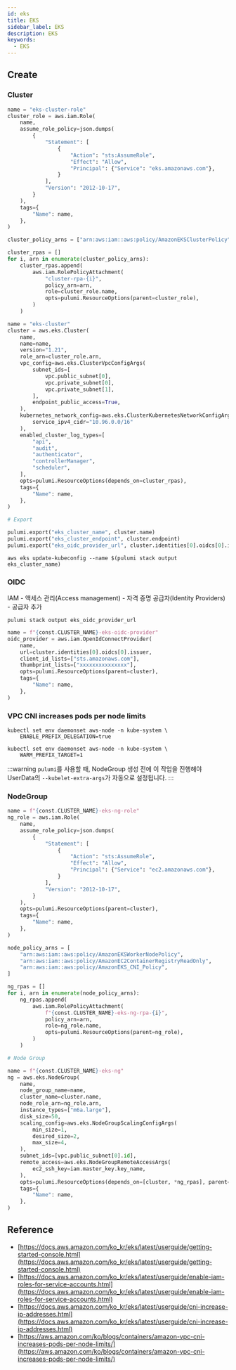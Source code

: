 ```yaml
---
id: eks
title: EKS
sidebar_label: EKS
description: EKS
keywords:
  - EKS
---
```


## Create

### Cluster

```python {38,49}
name = "eks-cluster-role"
cluster_role = aws.iam.Role(
    name,
    assume_role_policy=json.dumps(
        {
            "Statement": [
                {
                    "Action": "sts:AssumeRole",
                    "Effect": "Allow",
                    "Principal": {"Service": "eks.amazonaws.com"},
                }
            ],
            "Version": "2012-10-17",
        }
    ),
    tags={
        "Name": name,
    },
)

cluster_policy_arns = ["arn:aws:iam::aws:policy/AmazonEKSClusterPolicy"]

cluster_rpas = []
for i, arn in enumerate(cluster_policy_arns):
    cluster_rpas.append(
        aws.iam.RolePolicyAttachment(
            "cluster-rpa-{i}",
            policy_arn=arn,
            role=cluster_role.name,
            opts=pulumi.ResourceOptions(parent=cluster_role),
        )
    )

name = "eks-cluster"
cluster = aws.eks.Cluster(
    name,
    name=name,
    version="1.21",
    role_arn=cluster_role.arn,
    vpc_config=aws.eks.ClusterVpcConfigArgs(
        subnet_ids=[
            vpc.public_subnet[0],
            vpc.private_subnet[0],
            vpc.private_subnet[1],
        ],
        endpoint_public_access=True,
    ),
    kubernetes_network_config=aws.eks.ClusterKubernetesNetworkConfigArgs(
        service_ipv4_cidr="10.96.0.0/16"
    ),
    enabled_cluster_log_types=[
        "api",
        "audit",
        "authenticator",
        "controllerManager",
        "scheduler",
    ],
    opts=pulumi.ResourceOptions(depends_on=cluster_rpas),
    tags={
        "Name": name,
    },
)

# Export

pulumi.export("eks_cluster_name", cluster.name)
pulumi.export("eks_cluster_endpoint", cluster.endpoint)
pulumi.export("eks_oidc_provider_url", cluster.identities[0].oidcs[0].issuer)
```

```shell
aws eks update-kubeconfig --name $(pulumi stack output eks_cluster_name)
```

### OIDC

IAM - 액세스 관리(Access management) - 자격 증명 공급자(Identity Providers) - 공급자 추가

```shell
pulumi stack output eks_oidc_provider_url
```

```python {7}
name = f"{const.CLUSTER_NAME}-eks-oidc-provider"
oidc_provider = aws.iam.OpenIdConnectProvider(
    name,
    url=cluster.identities[0].oidcs[0].issuer,
    client_id_lists=["sts.amazonaws.com"],
    thumbprint_lists=["xxxxxxxxxxxxxxx"],
    opts=pulumi.ResourceOptions(parent=cluster),
    tags={
        "Name": name,
    },
)
```

### VPC CNI increases pods per node limits

```shell
kubectl set env daemonset aws-node -n kube-system \
    ENABLE_PREFIX_DELEGATION=true
```

```shell
kubectl set env daemonset aws-node -n kube-system \
    WARM_PREFIX_TARGET=1
```

:::warning
`pulumi`를 사용할 때, NodeGroup 생성 전에 이 작업을 진행해야 UserData의 `--kubelet-extra-args`가 자동으로 설정됩니다.
:::

### NodeGroup

```python
name = f"{const.CLUSTER_NAME}-eks-ng-role"
ng_role = aws.iam.Role(
    name,
    assume_role_policy=json.dumps(
        {
            "Statement": [
                {
                    "Action": "sts:AssumeRole",
                    "Effect": "Allow",
                    "Principal": {"Service": "ec2.amazonaws.com"},
                }
            ],
            "Version": "2012-10-17",
        }
    ),
    opts=pulumi.ResourceOptions(parent=cluster),
    tags={
        "Name": name,
    },
)

node_policy_arns = [
    "arn:aws:iam::aws:policy/AmazonEKSWorkerNodePolicy",
    "arn:aws:iam::aws:policy/AmazonEC2ContainerRegistryReadOnly",
    "arn:aws:iam::aws:policy/AmazonEKS_CNI_Policy",
]

ng_rpas = []
for i, arn in enumerate(node_policy_arns):
    ng_rpas.append(
        aws.iam.RolePolicyAttachment(
            f"{const.CLUSTER_NAME}-eks-ng-rpa-{i}",
            policy_arn=arn,
            role=ng_role.name,
            opts=pulumi.ResourceOptions(parent=ng_role),
        )
    )

# Node Group

name = f"{const.CLUSTER_NAME}-eks-ng"
ng = aws.eks.NodeGroup(
    name,
    node_group_name=name,
    cluster_name=cluster.name,
    node_role_arn=ng_role.arn,
    instance_types=["m6a.large"],
    disk_size=50,
    scaling_config=aws.eks.NodeGroupScalingConfigArgs(
        min_size=1,
        desired_size=2,
        max_size=4,
    ),
    subnet_ids=[vpc.public_subnet[0].id],
    remote_access=aws.eks.NodeGroupRemoteAccessArgs(
        ec2_ssh_key=iam.master_key.key_name,
    ),
    opts=pulumi.ResourceOptions(depends_on=[cluster, *ng_rpas], parent=cluster),
    tags={
        "Name": name,
    },
)
```

## Reference

- [https://docs.aws.amazon.com/ko_kr/eks/latest/userguide/getting-started-console.html](https://docs.aws.amazon.com/ko_kr/eks/latest/userguide/getting-started-console.html)
- [https://docs.aws.amazon.com/ko_kr/eks/latest/userguide/enable-iam-roles-for-service-accounts.html](https://docs.aws.amazon.com/ko_kr/eks/latest/userguide/enable-iam-roles-for-service-accounts.html)
- [https://docs.aws.amazon.com/ko_kr/eks/latest/userguide/cni-increase-ip-addresses.html](https://docs.aws.amazon.com/ko_kr/eks/latest/userguide/cni-increase-ip-addresses.html)
- [https://aws.amazon.com/ko/blogs/containers/amazon-vpc-cni-increases-pods-per-node-limits/](https://aws.amazon.com/ko/blogs/containers/amazon-vpc-cni-increases-pods-per-node-limits/)
